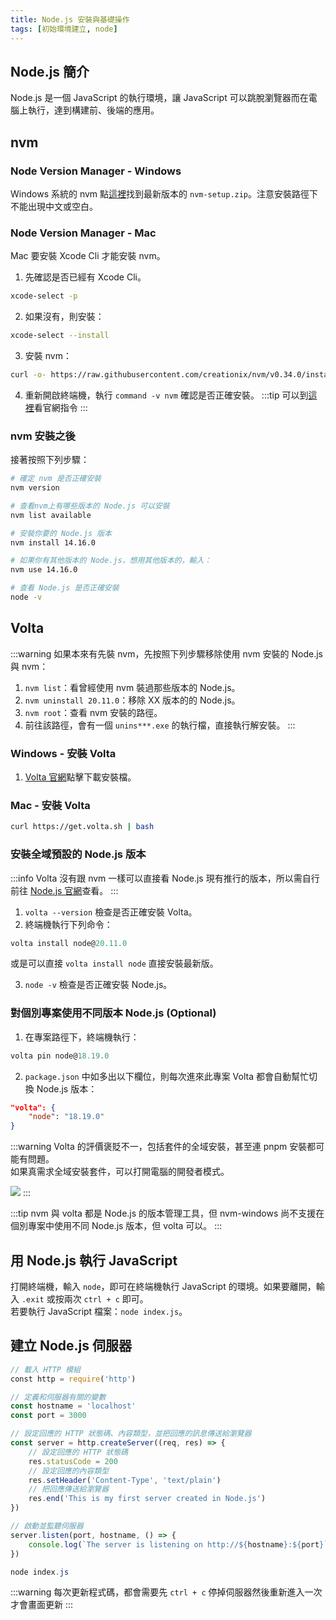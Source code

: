 ```yaml
---
title: Node.js 安裝與基礎操作
tags: [初始環境建立, node]
---
```

## Node.js 簡介
Node.js 是一個 JavaScript 的執行環境，讓 JavaScript 可以跳脫瀏覽器而在電腦上執行，達到構建前、後端的應用。

## nvm
### Node Version Manager - Windows
Windows 系統的 nvm 點[這裡](https://github.com/coreybutler/nvm-windows/releases)找到最新版本的 `nvm-setup.zip`。注意安裝路徑下不能出現中文或空白。

### Node Version Manager - Mac
Mac 要安裝 Xcode Cli 才能安裝 nvm。
1. 先確認是否已經有 Xcode Cli。
```bash
xcode-select -p
```
2. 如果沒有，則安裝：
```bash
xcode-select --install
```
3. 安裝 nvm：
```bash
curl -o- https://raw.githubusercontent.com/creationix/nvm/v0.34.0/install.sh | bash
```
4. 重新開啟終端機，執行 `command -v nvm` 確認是否正確安裝。
:::tip
可以到[這裡](https://github.com/nvm-sh/nvm)看官網指令
:::

### nvm 安裝之後
接著按照下列步驟：
```bash title="terminal"
# 確定 nvm 是否正確安裝
nvm version

# ​查看nvm上有哪些版本的 Node.js 可以安裝
nvm list available

# 安裝你要的 Node.js 版本
nvm install 14.16.0

# 如果你有其他版本的 Node.js，想用其他版本的，輸入：
​nvm use 14.16.0

# 查看 Node.js 是否正確安裝
node -v​
```

## Volta
:::warning
如果本來有先裝 nvm，先按照下列步驟移除使用 nvm 安裝的 Node.js 與 nvm：  
1. `nvm list`：看曾經使用 nvm 裝過那些版本的 Node.js。
2. `nvm uninstall 20.11.0`：移除 XX 版本的的 Node.js。
3. `nvm root`：查看 nvm 安裝的路徑。
4. 前往該路徑，會有一個 `unins***.exe` 的執行檔，直接執行解安裝。
:::

### Windows - 安裝 Volta
1. [Volta 官網](https://docs.volta.sh/guide/getting-started)點擊下載安裝檔。

### Mac - 安裝 Volta
```bash
curl https://get.volta.sh | bash
```

### 安裝全域預設的 Node.js 版本
:::info
Volta 沒有跟 nvm 一樣可以直接看 Node.js 現有推行的版本，所以需自行前往 [Node.js 官網](https://nodejs.org/en)查看。
:::
1. `volta --version` 檢查是否正確安裝 Volta。
2. 終端機執行下列命令：
```powershell
volta install node@20.11.0
```
或是可以直接 `volta install node` 直接安裝最新版。

3. `node -v` 檢查是否正確安裝 Node.js。

### 對個別專案使用不同版本 Node.js (Optional)
1. 在專案路徑下，終端機執行：
```powershell
volta pin node@18.19.0
```
2. `package.json` 中如多出以下欄位，則每次進來此專案 Volta 都會自動幫忙切換 Node.js 版本：
```json title='package.json'
"volta": {
    "node": "18.19.0"
}
```
:::warning
Volta 的評價褒貶不一，包括套件的全域安裝，甚至連 pnpm 安裝都可能有問題。  
如果真需求全域安裝套件，可以打開電腦的開發者模式。

![](./assets/develop-mode.jpg)
:::

:::tip
nvm 與 volta 都是 Node.js 的版本管理工具，但 nvm-windows 尚不支援在個別專案中使用不同 Node.js 版本，但 volta 可以。
:::

## 用 Node.js 執行 JavaScript
打開終端機，輸入 `node`，即可在終端機執行 JavaScript 的環境。如果要離開，輸入 `.exit` 或按兩次 `ctrl + c` 即可。  
若要執行 JavaScript 檔案：`node index.js`。

## 建立 Node.js 伺服器
```js title="index.js"
// 載入 HTTP 模組
​const http = require('http')

// 定義和伺服器有關的變數​
const hostname = 'localhost'
const port = 3000

// 設定回應的 HTTP 狀態碼、內容類型，並把回應的訊息傳送給瀏覽器
const server = http.createServer((req, res) => {
    // 設定回應的 HTTP 狀態碼
    res.statusCode = 200
    // 設定回應的內容類型
    res.setHeader('Content-Type', 'text/plain')
    // 把回應傳送給瀏覽器
    res.end('This is my first server created in Node.js')
})

// 啟動並監聽伺服器​
server.listen(port, hostname, () => {
    console.log(`The server is listening on http://${hostname}:${port}`)
})
```
```powershell title="terminal"
node index.js
```
:::warning
每次更新程式碼，都會需要先 `ctrl + c` 停掉伺服器然後重新進入一次才會畫面更新
:::